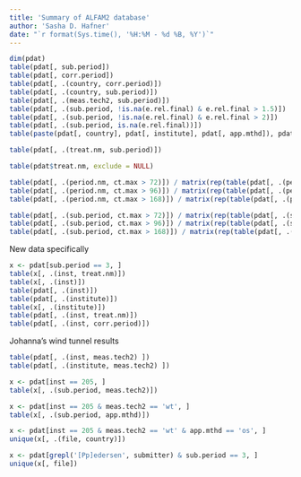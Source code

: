 ```yaml
---
title: 'Summary of ALFAM2 database'
author: 'Sasha D. Hafner'
date: "`r format(Sys.time(), '%H:%M - %d %B, %Y')`"
---
```


```r
dim(pdat)
table(pdat[, sub.period])
table(pdat[, corr.period])
table(pdat[, .(country, corr.period)])
table(pdat[, .(country, sub.period)])
table(pdat[, .(meas.tech2, sub.period)])
table(pdat[, .(sub.period, !is.na(e.rel.final) & e.rel.final > 1.5)])
table(pdat[, .(sub.period, !is.na(e.rel.final) & e.rel.final > 2)])
table(pdat[, .(sub.period, is.na(e.rel.final))])
table(paste(pdat[, country], pdat[, institute], pdat[, app.mthd]), pdat[, sub.period])
```

```r
table(pdat[, .(treat.nm, sub.period)])

table(pdat$treat.nm, exclude = NULL)

table(pdat[, .(period.nm, ct.max > 72)]) / matrix(rep(table(pdat[, .(period.nm)]), 2), ncol = 2)
table(pdat[, .(period.nm, ct.max > 96)]) / matrix(rep(table(pdat[, .(period.nm)]), 2), ncol = 2)
table(pdat[, .(period.nm, ct.max > 168)]) / matrix(rep(table(pdat[, .(period.nm)]), 2), ncol = 2)
```


```r
table(pdat[, .(sub.period, ct.max > 72)]) / matrix(rep(table(pdat[, .(sub.period)]), 2), ncol = 2)
table(pdat[, .(sub.period, ct.max > 96)]) / matrix(rep(table(pdat[, .(sub.period)]), 2), ncol = 2)
table(pdat[, .(sub.period, ct.max > 168)]) / matrix(rep(table(pdat[, .(sub.period)]), 2), ncol = 2)
```

New data specifically

```r
x <- pdat[sub.period == 3, ]
table(x[, .(inst, treat.nm)])
table(x[, .(inst)])
table(pdat[, .(inst)])
table(pdat[, .(institute)])
table(x[, .(institute)])
table(pdat[, .(inst, treat.nm)])
table(pdat[, .(inst, corr.period)])
```

Johanna's wind tunnel results

```r
table(pdat[, .(inst, meas.tech2) ])
table(pdat[, .(institute, meas.tech2) ])
```

```r
x <- pdat[inst == 205, ]
table(x[, .(sub.period, meas.tech2)])
```

```r
x <- pdat[inst == 205 & meas.tech2 == 'wt', ]
table(x[, .(sub.period, app.mthd)])
```

```r
x <- pdat[inst == 205 & meas.tech2 == 'wt' & app.mthd == 'os', ]
unique(x[, .(file, country)])
```

```r
x <- pdat[grepl('[Pp]edersen', submitter) & sub.period == 3, ]
unique(x[, file])

```

